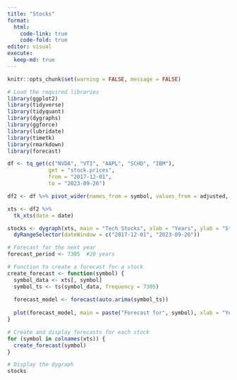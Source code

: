 ```yaml
---
title: "Stocks"
format:
  html:
    code-link: true
    code-fold: true
editor: visual
execute:
  keep-md: true
---
```


```r
knitr::opts_chunk$set(warning = FALSE, message = FALSE)

# Load the required libraries
library(ggplot2)
library(tidyverse)
library(tidyquant)
library(dygraphs)
library(ggforce)
library(lubridate)
library(timetk)
library(rmarkdown)
library(forecast)
```

```r
df <- tq_get(c("NVDA", "VTI", "AAPL", "SCHD", "IBM"),
             get = "stock.prices",
             from = "2017-12-01",
             to = "2023-09-26")

df2 <- df %>% pivot_wider(names_from = symbol, values_from = adjusted, id_cols = date)

xts <- df2 %>%
  tk_xts(date = date)

stocks <- dygraph(xts, main = "Tech Stocks", xlab = "Years", ylab = "Stock Prices") %>%
  dyRangeSelector(dateWindow = c("2017-12-01", "2023-09-26"))

# Forecast for the next year
forecast_period <- 7305  #20 years

# Function to create a forecast for a stock
create_forecast <- function(symbol) {
  symbol_data <- xts[, symbol]
  symbol_ts <- ts(symbol_data, frequency = 7305)
  
  forecast_model <- forecast(auto.arima(symbol_ts))
  
  plot(forecast_model, main = paste("Forecast for", symbol), xlab = "Years", ylab = "Stock Prices")
}

# Create and display forecasts for each stock
for (symbol in colnames(xts)) {
  create_forecast(symbol)
}

# Display the dygraph
stocks
```
